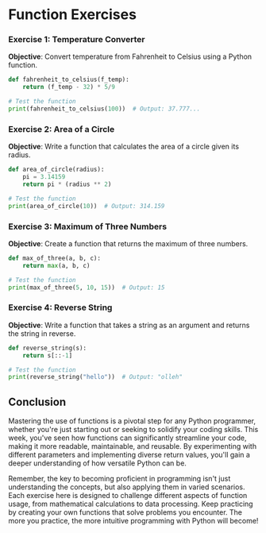# Function Exercises

### Exercise 1: Temperature Converter

**Objective**: Convert temperature from Fahrenheit to Celsius using a Python function.

```python
def fahrenheit_to_celsius(f_temp):
    return (f_temp - 32) * 5/9

# Test the function
print(fahrenheit_to_celsius(100))  # Output: 37.777...
```

### Exercise 2: Area of a Circle

**Objective**: Write a function that calculates the area of a circle given its radius.

```python
def area_of_circle(radius):
    pi = 3.14159
    return pi * (radius ** 2)

# Test the function
print(area_of_circle(10))  # Output: 314.159
```

### Exercise 3: Maximum of Three Numbers

**Objective**: Create a function that returns the maximum of three numbers.

```python
def max_of_three(a, b, c):
    return max(a, b, c)

# Test the function
print(max_of_three(5, 10, 15))  # Output: 15
```

### Exercise 4: Reverse String

**Objective**: Write a function that takes a string as an argument and returns the string in reverse.

```python
def reverse_string(s):
    return s[::-1]

# Test the function
print(reverse_string("hello"))  # Output: "olleh"
```

## Conclusion

Mastering the use of functions is a pivotal step for any Python programmer, whether you're just starting out or seeking to solidify your coding skills. This week, you've seen how functions can significantly streamline your code, making it more readable, maintainable, and reusable. By experimenting with different parameters and implementing diverse return values, you'll gain a deeper understanding of how versatile Python can be.

Remember, the key to becoming proficient in programming isn't just understanding the concepts, but also applying them in varied scenarios. Each exercise here is designed to challenge different aspects of function usage, from mathematical calculations to data processing. Keep practicing by creating your own functions that solve problems you encounter. The more you practice, the more intuitive programming with Python will become!
